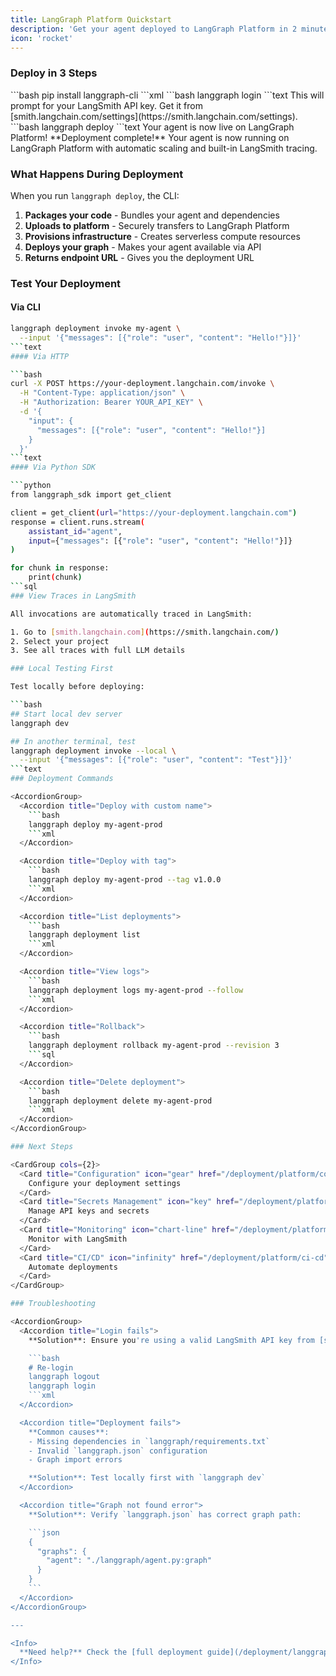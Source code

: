 ```yaml
---
title: LangGraph Platform Quickstart
description: 'Get your agent deployed to LangGraph Platform in 2 minutes'
icon: 'rocket'
---
```


### Deploy in 3 Steps

<Steps>
  <Step title="Install CLI">
    ```bash
    pip install langgraph-cli
    ```xml
  </Step>

  <Step title="Login to LangChain">
    ```bash
    langgraph login
    ```text
    This will prompt for your LangSmith API key. Get it from [smith.langchain.com/settings](https://smith.langchain.com/settings).
  </Step>

  <Step title="Deploy">
    ```bash
    langgraph deploy
    ```text
    Your agent is now live on LangGraph Platform!
  </Step>
</Steps>

<Check>
  **Deployment complete!** Your agent is now running on LangGraph Platform with automatic scaling and built-in LangSmith tracing.
</Check>

### What Happens During Deployment

When you run `langgraph deploy`, the CLI:

1. **Packages your code** - Bundles your agent and dependencies
2. **Uploads to platform** - Securely transfers to LangGraph Platform
3. **Provisions infrastructure** - Creates serverless compute resources
4. **Deploys your graph** - Makes your agent available via API
5. **Returns endpoint URL** - Gives you the deployment URL

### Test Your Deployment

#### Via CLI

```bash
langgraph deployment invoke my-agent \
  --input '{"messages": [{"role": "user", "content": "Hello!"}]}'
```text
#### Via HTTP

```bash
curl -X POST https://your-deployment.langchain.com/invoke \
  -H "Content-Type: application/json" \
  -H "Authorization: Bearer YOUR_API_KEY" \
  -d '{
    "input": {
      "messages": [{"role": "user", "content": "Hello!"}]
    }
  }'
```text
#### Via Python SDK

```python
from langgraph_sdk import get_client

client = get_client(url="https://your-deployment.langchain.com")
response = client.runs.stream(
    assistant_id="agent",
    input={"messages": [{"role": "user", "content": "Hello!"}]}
)

for chunk in response:
    print(chunk)
```sql
### View Traces in LangSmith

All invocations are automatically traced in LangSmith:

1. Go to [smith.langchain.com](https://smith.langchain.com/)
2. Select your project
3. See all traces with full LLM details

### Local Testing First

Test locally before deploying:

```bash
## Start local dev server
langgraph dev

## In another terminal, test
langgraph deployment invoke --local \
  --input '{"messages": [{"role": "user", "content": "Test"}]}'
```text
### Deployment Commands

<AccordionGroup>
  <Accordion title="Deploy with custom name">
    ```bash
    langgraph deploy my-agent-prod
    ```xml
  </Accordion>

  <Accordion title="Deploy with tag">
    ```bash
    langgraph deploy my-agent-prod --tag v1.0.0
    ```xml
  </Accordion>

  <Accordion title="List deployments">
    ```bash
    langgraph deployment list
    ```xml
  </Accordion>

  <Accordion title="View logs">
    ```bash
    langgraph deployment logs my-agent-prod --follow
    ```xml
  </Accordion>

  <Accordion title="Rollback">
    ```bash
    langgraph deployment rollback my-agent-prod --revision 3
    ```sql
  </Accordion>

  <Accordion title="Delete deployment">
    ```bash
    langgraph deployment delete my-agent-prod
    ```xml
  </Accordion>
</AccordionGroup>

### Next Steps

<CardGroup cols={2}>
  <Card title="Configuration" icon="gear" href="/deployment/platform/configuration">
    Configure your deployment settings
  </Card>
  <Card title="Secrets Management" icon="key" href="/deployment/platform/secrets">
    Manage API keys and secrets
  </Card>
  <Card title="Monitoring" icon="chart-line" href="/deployment/platform/monitoring">
    Monitor with LangSmith
  </Card>
  <Card title="CI/CD" icon="infinity" href="/deployment/platform/ci-cd">
    Automate deployments
  </Card>
</CardGroup>

### Troubleshooting

<AccordionGroup>
  <Accordion title="Login fails">
    **Solution**: Ensure you're using a valid LangSmith API key from [smith.langchain.com/settings](https://smith.langchain.com/settings).

    ```bash
    # Re-login
    langgraph logout
    langgraph login
    ```xml
  </Accordion>

  <Accordion title="Deployment fails">
    **Common causes**:
    - Missing dependencies in `langgraph/requirements.txt`
    - Invalid `langgraph.json` configuration
    - Graph import errors

    **Solution**: Test locally first with `langgraph dev`
  </Accordion>

  <Accordion title="Graph not found error">
    **Solution**: Verify `langgraph.json` has correct graph path:

    ```json
    {
      "graphs": {
        "agent": "./langgraph/agent.py:graph"
      }
    }
    ```
  </Accordion>
</AccordionGroup>

---

<Info>
  **Need help?** Check the [full deployment guide](/deployment/langgraph-platform) or visit [LangChain docs](https://docs.langchain.com/langgraph/cloud/).
</Info>
